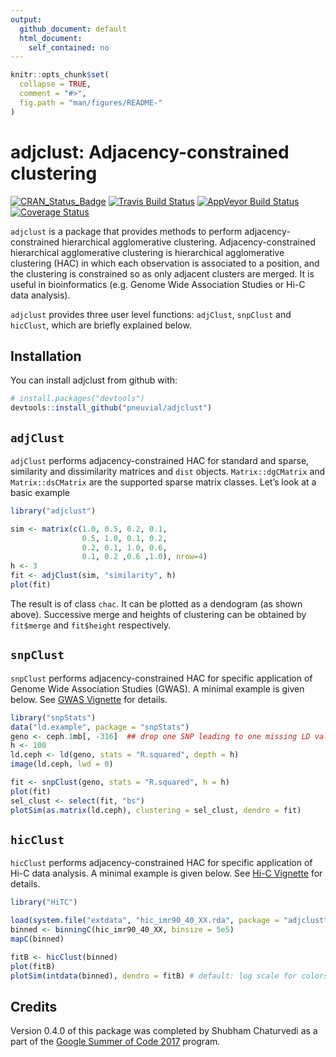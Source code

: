```yaml
---
output: 
  github_document: default
  html_document:
    self_contained: no
---
```


```r
knitr::opts_chunk$set(
  collapse = TRUE,
  comment = "#>",
  fig.path = "man/figures/README-"
)
```

# adjclust: Adjacency-constrained clustering

[![CRAN_Status_Badge](http://www.r-pkg.org/badges/version/adjclust)](https://cran.r-project.org/package=adjclust)
[![Travis Build Status](https://travis-ci.org/pneuvial/adjclust.svg?branch=develop)](https://travis-ci.org/pneuvial/adjclust)
[![AppVeyor Build Status](https://ci.appveyor.com/api/projects/status/github/pneuvial/adjclust?branch=develop&svg=true)](https://ci.appveyor.com/project/pneuvial/adjclust)
[![Coverage Status](https://img.shields.io/codecov/c/github/pneuvial/adjclust/develop.svg)](https://codecov.io/github/pneuvial/adjclust/branch/develop)

`adjclust` is a package that provides methods to perform adjacency-constrained hierarchical agglomerative clustering. Adjacency-constrained hierarchical agglomerative clustering is hierarchical agglomerative clustering (HAC) in which each observation is associated to a position, and the clustering is constrained so as only adjacent clusters are merged. It is useful in bioinformatics (e.g. Genome Wide Association Studies or Hi-C data analysis).

`adjclust` provides three user level functions: `adjClust`, `snpClust` and `hicClust`, which are briefly explained below.

## Installation

You can install adjclust from github with:

```r
# install.packages("devtools")
devtools::install_github("pneuvial/adjclust")
```


## `adjClust` 

`adjClust` performs adjacency-constrained HAC for standard and sparse, similarity and dissimilarity matrices and `dist` objects. `Matrix::dgCMatrix` and `Matrix::dsCMatrix` are the supported sparse matrix classes. Let's look at a basic example

```r
library("adjclust")

sim <- matrix(c(1.0, 0.5, 0.2, 0.1,
                0.5, 1.0, 0.1, 0.2,
                0.2, 0.1, 1.0, 0.6,
                0.1, 0.2 ,0.6 ,1.0), nrow=4)
h <- 3
fit <- adjClust(sim, "similarity", h)
plot(fit)
```

The result is of class `chac`. It can be plotted as a dendogram (as shown above). Successive merge and heights of clustering can be obtained by `fit$merge` and `fit$height` respectively.

## `snpClust` 

`snpClust` performs adjacency-constrained HAC for specific application of Genome Wide Association Studies (GWAS). A minimal example is given below. See [GWAS Vignette](vignettes/snpClust.Rmd) for details.

```r
library("snpStats")
data("ld.example", package = "snpStats")
geno <- ceph.1mb[, -316]  ## drop one SNP leading to one missing LD value
h <- 100
ld.ceph <- ld(geno, stats = "R.squared", depth = h)
image(ld.ceph, lwd = 0)

fit <- snpClust(geno, stats = "R.squared", h = h)
plot(fit)
sel_clust <- select(fit, "bs")
plotSim(as.matrix(ld.ceph), clustering = sel_clust, dendro = fit)
```

## `hicClust` 

 `hicClust` performs adjacency-constrained HAC for specific application of Hi-C data analysis. A minimal example is given below. See [Hi-C Vignette](vignettes/hicClust.Rmd) for details.

```r
library("HiTC")
```

```r
load(system.file("extdata", "hic_imr90_40_XX.rda", package = "adjclust"))
binned <- binningC(hic_imr90_40_XX, binsize = 5e5)
mapC(binned)

fitB <- hicClust(binned)
plot(fitB)
plotSim(intdata(binned), dendro = fitB) # default: log scale for colors
```


## Credits 

Version 0.4.0 of this package was completed by Shubham Chaturvedi as a part of the [Google Summer of Code 2017](https://summerofcode.withgoogle.com/projects/#4961904920363008) program.

